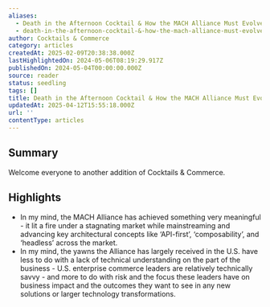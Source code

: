 ```yaml
---
aliases:
  - Death in the Afternoon Cocktail & How the MACH Alliance Must Evolve
  - death-in-the-afternoon-cocktail-&-how-the-mach-alliance-must-evolve
author: Cocktails & Commerce
category: articles
createdAt: 2025-02-09T20:38:38.000Z
lastHighlightedOn: 2024-05-06T08:19:29.917Z
publishedOn: 2024-05-04T00:00:00.000Z
source: reader
status: seedling
tags: []
title: Death in the Afternoon Cocktail & How the MACH Alliance Must Evolve
updatedAt: 2025-04-12T15:55:18.000Z
url: ''
contentType: articles
---
```

## Summary

Welcome everyone to another addition of Cocktails & Commerce.

## Highlights

- In my mind, the MACH Alliance has achieved something very meaningful - it lit a fire under a stagnating market while mainstreaming and advancing key architectural concepts like ‘API-first’, ‘composability’, and ‘headless’ across the market.
- In my mind, the yawns the Alliance has largely received in the U.S. have less to do with a lack of technical understanding on the part of the business - U.S. enterprise commerce leaders are relatively technically savvy - and more to do with risk and the focus these leaders have on business impact and the outcomes they want to see in any new solutions or larger technology transformations.
